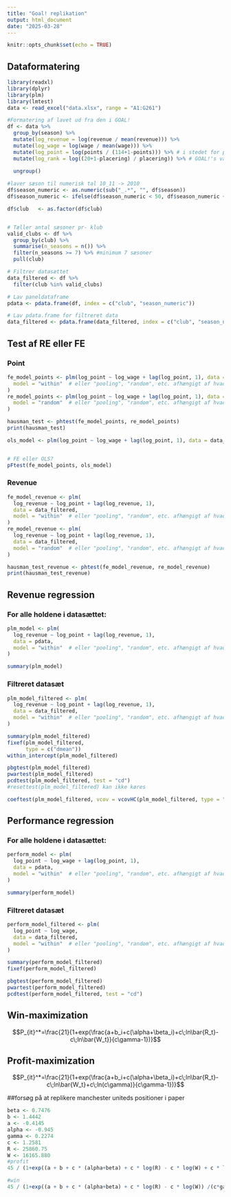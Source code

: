 ```yaml
---
title: "Goal! replikation"
output: html_document
date: "2025-03-28"
---
```


```r
knitr::opts_chunk$set(echo = TRUE)
```

## Dataformatering
```r
library(readxl)
library(dplyr)
library(plm)
library(lmtest)
data <- read_excel("data.xlsx", range = "A1:G261")

#Formatering af lavet ud fra den i GOAL!
df <- data %>%
  group_by(season) %>%
  mutate(log_revenue = log(revenue / mean(revenue))) %>% 
  mutate(log_wage = log(wage / mean(wage))) %>%
  mutate(log_point = log(points / (114+1-points))) %>% # i stedet for placering anvendes point, der plusses med 1 for at undgå division med 0 (selvom ingen klubber har fået 114 eller 0 point i PL nogensinde, men sikrer sig mod, hvis det skulle ske og kode/metode skal genanvendes til det)
  mutate(log_rank = log((20+1-placering) / placering)) %>% # GOAL!'s variable for præstation
  
  ungroup()

#laver sæson til numerisk tal 10_11 -> 2010
df$season_numeric <- as.numeric(sub("_.*", "", df$season))
df$season_numeric <- ifelse(df$season_numeric < 50, df$season_numeric + 2000, df$season_numeric + 1900)

df$club   <- as.factor(df$club)


# Tæller antal sæsoner pr- klub
valid_clubs <- df %>%
  group_by(club) %>%
  summarise(n_seasons = n()) %>%
  filter(n_seasons >= 7) %>% #minimum 7 sæsoner
  pull(club)

# Filtrer datasættet
data_filtered <- df %>%
  filter(club %in% valid_clubs)

# Lav paneldataframe
pdata <- pdata.frame(df, index = c("club", "season_numeric")) 

# Lav pdata.frame for filtreret data
data_filtered <- pdata.frame(data_filtered, index = c("club", "season_numeric"))

```

## Test af RE eller FE
### Point
```r
fe_model_points <- plm(log_point ~ log_wage + lag(log_point, 1), data = data_filtered,
  model = "within"  # eller "pooling", "random", etc. afhængigt af hvad du laver
)
re_model_points <- plm(log_point ~ log_wage + lag(log_point, 1), data = data_filtered,
  model = "random"  # eller "pooling", "random", etc. afhængigt af hvad du laver
)

hausman_test <- phtest(fe_model_points, re_model_points)
print(hausman_test)

ols_model <- plm(log_point ~ log_wage + lag(log_point, 1), data = data_filtered, model = "pooling")


# FE eller OLS?
pFtest(fe_model_points, ols_model)
```

### Revenue
```r
fe_model_revenue <- plm(
  log_revenue ~ log_point + lag(log_revenue, 1),
  data = data_filtered,
  model = "within"  # eller "pooling", "random", etc. afhængigt af hvad du laver
)
re_model_revenue <- plm(
  log_revenue ~ log_point + lag(log_revenue, 1),
  data = data_filtered,
  model = "random"  # eller "pooling", "random", etc. afhængigt af hvad du laver
)

hausman_test_revenue <- phtest(fe_model_revenue, re_model_revenue)
print(hausman_test_revenue)
```


## Revenue regression
### For alle holdene i datasættet:
```r
plm_model <- plm(
  log_revenue ~ log_point + lag(log_revenue, 1),
  data = pdata,
  model = "within"  # eller "pooling", "random", etc. afhængigt af hvad du laver
)

summary(plm_model)
```

### Filtreret datasæt
```r

plm_model_filtered <- plm(
  log_revenue ~ log_point + lag(log_revenue, 1),
  data = data_filtered,
  model = "within"  # eller "pooling", "random", etc. afhængigt af hvad du laver
)

summary(plm_model_filtered)
fixef(plm_model_filtered,
      type = c("dmean"))
within_intercept(plm_model_filtered)

pbgtest(plm_model_filtered)
pwartest(plm_model_filtered)
pcdtest(plm_model_filtered, test = "cd")
#resettest(plm_model_filtered) kan ikke køres

coeftest(plm_model_filtered, vcov = vcovHC(plm_model_filtered, type = "HC1", cluster = "group"))
```

## Performance regression
### For alle holdene i datasættet:
```r
perform_model <- plm(
  log_point ~ log_wage + lag(log_point, 1),
  data = pdata,
  model = "within"  # eller "pooling", "random", etc. afhængigt af hvad du laver
)

summary(perform_model)
```

### Filtreret datasæt
```r
perform_model_filtered <- plm(
  log_point ~ log_wage,
  data = data_filtered,
  model = "within"  # eller "pooling", "random", etc. afhængigt af hvad du laver
)

summary(perform_model_filtered)
fixef(perform_model_filtered)

pbgtest(perform_model_filtered)
pwartest(perform_model_filtered)
pcdtest(perform_model_filtered, test = "cd")
```

## Win-maximization
$$P_{it}^*=\frac{21}{1+exp(\frac{a+b_i+c(\alpha+\beta_i)+c\;ln\bar{R_t}-c\;ln\bar{W_t}}{c\gamma-1})}$$

## Profit-maximization
$$P_{it}^*=\frac{21}{1+exp(\frac{a+b_i+c(\alpha+\beta_i)+c\;ln\bar{R_t}-c\;ln\bar{W_t}+c\;ln(c\gamma)}{c\gamma-1})}$$

##forsøg på at replikere manchester uniteds positioner i paper
```r
beta <- 0.7476
b <- 1.4442
a <- -0.4145
alpha <- -0.945
gamma <- 0.2274
c <- 1.2581
R <- 25860.75
W <- 16165.880
#profit
45 / (1+exp((a + b + c * (alpha+beta) + c * log(R) - c * log(W) + c * log(c*gamma) ) / (c*gamma -1) ))

#win
45 / (1+exp((a + b + c * (alpha+beta) + c * log(R) - c * log(W)) /(c*gamma -1) ))
```


